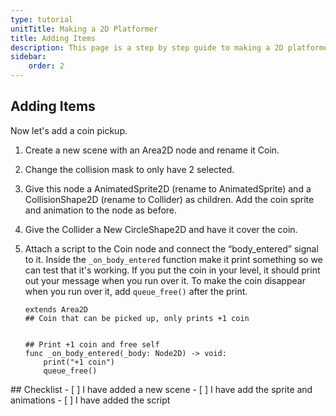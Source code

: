 ```yaml
---
type: tutorial
unitTitle: Making a 2D Platformer
title: Adding Items
description: This page is a step by step guide to making a 2D platformer
sidebar:
    order: 2
---
```



## Adding Items

Now let's add a coin pickup. 

<Steps>

1. Create a new scene with an Area2D node and rename it Coin. 

2. Change the collision mask to only have 2 selected. 

3. Give this node a AnimatedSprite2D (rename to AnimatedSprite) and a CollisionShape2D (rename to Collider) as children. Add the coin sprite and animation to the node as before. 

4. Give the Collider a New CircleShape2D and have it cover the coin. 

5. Attach a script to the Coin node and connect the “body_entered” signal to it. Inside the `_on_body_entered` function make it print something so we can test that it's working. If you put the coin in your level, it should print out your message when you run over it. To make the coin disappear when you run over it, add `queue_free()` after the print.
    ```gdscript
    extends Area2D
    ## Coin that can be picked up, only prints +1 coin


    ## Print +1 coin and free self
    func _on_body_entered(_body: Node2D) -> void:
        print("+1 coin")
        queue_free()
    ```

</Steps>

<Box>
## Checklist
<Checklist>
- [ ] I have added a new scene
- [ ] I have add the sprite and animations
- [ ] I have added the script
</Checklist>
</Box>
